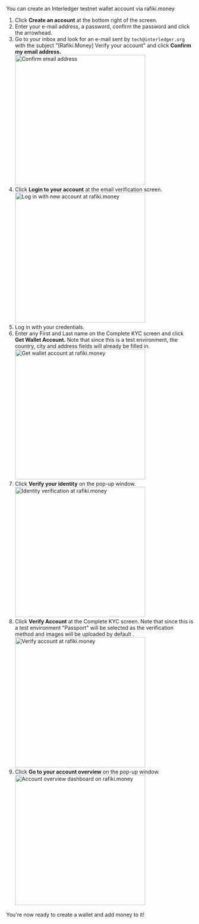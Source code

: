 
You can create an Interledger testnet wallet account via <LinkOut href="https://rafiki.money">rafiki.money</LinkOut>

1.  Click **Create an account** at the bottom right of the screen.
2.  Enter your e-mail address, a password, confirm the password and click the arrowhead. 
3.  Go to your inbox and look for an e-mail sent by `tech@interledger.org` with the subject "[Rafiki.Money] Verify your account" and click **Confirm my email address.** <br /><img src="/img/snippets/rafiki-money-step4.png" alt="Confirm email address" class="img-outline" width="350" height="auto" />
4.  Click **Login to your account** at the email verification screen. <br /><img src="/img/snippets/rafiki-money-step5.png" alt="Log in with new account at rafiki.money" class="img-outline" width="350" height="auto" />
5.  Log in with your credentials.
6.  Enter any First and Last name on the Complete KYC screen and click **Get Wallet Account.**  Note that since this is a test environment, the country, city and address fields will already be filled in.   <br /><img src="/img/snippets/rafiki-money-step8.png" alt="Get wallet account at rafiki.money" class="img-outline" width="350" height="auto" />
7.  Click **Verify your identity** on the pop-up window. <br /><img src="/img/snippets/rafiki-money-step9.png" alt="Identity verification at rafiki.money" class="img-outline" width="350" height="auto" />
8.  Click **Verify Account** at the Complete KYC screen.  Note that since this is a test environment "Passport" will be selected as the verification method and images will be uploaded by default  . <br /><img src="/img/snippets/rafiki-money-step10.png" alt="Verify account at rafiki.money" class="img-outline" width="350" height="auto" />
9.  Click **Go to your account overview** on the pop-up window. <br /><img src="/img/snippets/rafiki-money-step11.png" alt="Account overview dashboard on rafiki.money" class="img-outline" width="350" height="auto" />

You're now ready to create a wallet and add money to it!

<br></br>

